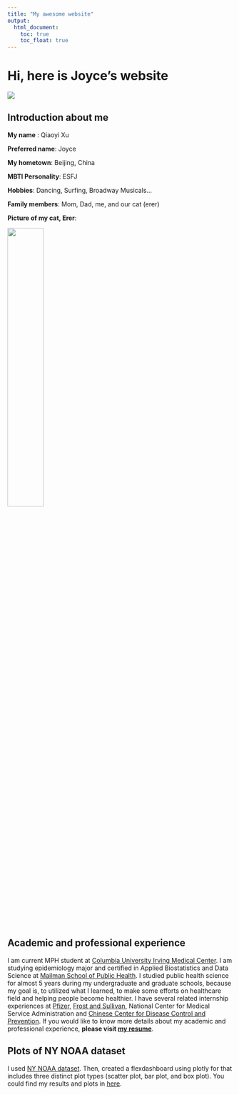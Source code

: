 ```yaml
---
title: "My awesome website"
output: 
  html_document:
    toc: true
    toc_float: true
---
```


# Hi, here is Joyce's website
![](https://media.giphy.com/media/Cmr1OMJ2FN0B2/giphy.gif)

## Introduction about me

**My name** : Qiaoyi Xu

**Preferred name**: Joyce

**My hometown**: Beijing, China

**MBTI Personality**: ESFJ

**Hobbies**: Dancing, Surfing, Broadway Musicals...

**Family members**: Mom, Dad, me, and our cat (erer)

**Picture of my cat, Erer**:

<img src="images/mycat.jpeg" style = "width:40%">



## Academic and professional experience 

I am current MPH student at [Columbia University Irving Medical Center](https://www.cuimc.columbia.edu/). I am studying epidemiology major and certified in Applied Biostatistics and Data Science at [Mailman School of Public Health](https://www.publichealth.columbia.edu/academics). I studied public health science for almost 5 years during my undergraduate and graduate schools, because my goal is, to utilized what I learned, to make some efforts on healthcare field and helping people become healthier. I have several related internship experiences at [Pfizer](https://www.pfizer.com/), [Frost and Sullivan](https://www.frost.com/), National Center for Medical Service Administration and [Chinese Center for Disease Control and Prevention](https://www.chinacdc.cn/en/). If you would like to know more details about my academic and professional experience, **please visit [my resume](myresume.html)**.


## Plots of NY NOAA dataset

I used [NY NOAA dataset](https://p8105.com/dataset_noaa.html). Then, created a flexdashboard using plotly for that includes  three distinct plot types (scatter plot, bar plot, and box plot).  You could find my results and plots in [here](plotly.html).











